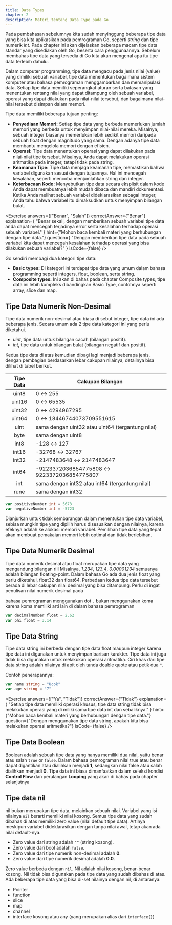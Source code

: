 ```yaml
---
title: Data Types
chapter: 2
description: Materi tentang Data Type pada Go
---
```


Pada pembahasan sebelumnya kita sudah menyinggung beberapa tipe
data yang bisa kita aplikasikan pada pemrograman Go, seperti _string_ dan
tipe numerik _int_. Pada chapter ini akan dijelaskan beberapa macam tipe
data standar yang disediakan oleh Go, beserta cara penggunaannya.
Sebelum membahas tipe data yang tersedia di Go kita akan mengenal apa
itu tipe data terlebih dahulu.

Dalam computer programming, tipe data mengacu pada jenis nilai (value)
yang dimiliki sebuah variabel, tipe data menentukan bagaimana sistem
komputer atau bahasa pemrograman menggambarkan dan memanipulasi
data. Setiap tipe data memiliki seperangkat aturan serta batasan yang
menentukan rentang nilai yang dapat ditampung oleh sebuah variabel,
operasi yang dapat dilakukan pada nilai-nilai tersebut, dan bagaimana nilai-nilai tersebut disimpan dalam memori.

Tipe data memiliki beberapa tujuan penting:

- **Penyediaan Memori:** Setiap tipe data yang berbeda memerlukan
  jumlah memori yang berbeda untuk menyimpan nilai-nilai mereka.
  Misalnya, sebuah integer biasanya memerlukan lebih sedikit memori
  daripada sebuah float dengan magnitudo yang sama. Dengan adanya
  tipe data membantu mengelola memori dengan efisien.
- **Operasi:** Tipe data menentukan operasi yang dapat dilakukan pada
  nilai-nilai tipe tersebut. Misalnya, Anda dapat melakukan operasi
  aritmatika pada integer, tetapi tidak pada string.
- **Keamanan Tipe:** Tipe data menjaga keamanan tipe, memastikan
  bahwa variabel digunakan sesuai dengan tujuannya. Hal ini mencegah
  kesalahan, seperti mencoba menjumlahkan string dan integer.
- **Keterbacaan Kode:** Menyebutkan tipe data secara eksplisit dalam
  kode Anda dapat membuatnya lebih mudah dibaca dan mandiri dokumentasi. Ketika Anda melihat sebuah variabel dideklarasikan
  sebagai integer, Anda tahu bahwa variabel itu dimaksudkan untuk
  menyimpan bilangan bulat.

<Exercise
  answers={["Benar", "Salah"]}
  correctAnswer={"Benar"}
  explanation={
    "Benar sekali, dengan memberikan sebuah variabel tipe data anda dapat mencegah terjadinya error serta kesalahan terhadap operasi sebuah variabel."
  }
  hint={"Mohon baca kembali materi yang berhubungan dengan tipe data."}
  question={
    "Dengan memberikan tipe data pada sebuah variabel kita dapat mencegah kesalahan terhadap operasi yang bisa dilakukan sebuah variabel?"
  }
  isCode={false}
/>

Go sendiri membagi dua kategori tipe data:

- **Basic types:** Di kategori ini terdapat tipe data yang umum dalam
  bahasa programming seperti integers, float, boolean, serta string.
- **Composite types:** Ini akan di bahas pada chapter Composite types, tipe
  data ini lebih kompleks dibandingkan Basic Type, contohnya seperti
  array, slice dan map.

## Tipe Data Numerik Non-Desimal

Tipe data numerik non-desimal atau biasa di sebut integer, tipe data
ini ada beberapa jenis. Secara umum ada 2 tipe data kategori ini
yang perlu diketahui.

- _uint_, tipe data untuk bilangan cacah (bilangan positif).
- _int_, tipe data untuk bilangan bulat (bilangan negatif dan positif).

Kedua tipe data di atas kemudian dibagi lagi menjadi beberapa
jenis, dengan pembagian berdasarkan lebar cakupan nilainya,
detailnya bisa dilihat di tabel berikut.

| Tipe Data | Cakupan Bilangan                                  |
| :-------: | ------------------------------------------------- |
|   uint8   | 0 ↔ 255                                          |
|  uint16   | 0 ↔ 65535                                        |
|  uint32   | 0 ↔ 4294967295                                   |
|  uint64   | 0 ↔ 18446744073709551615                         |
|   uint    | sama dengan uint32 atau uint64 (tergantung nilai) |
|   byte    | sama dengan uint8                                 |
|   int8    | -128 ↔ 127                                       |
|   int16   | -32768 ↔ 32767                                   |
|   int32   | -2147483648 ↔ 2147483647                         |
|   int64   | -9223372036854775808 ↔ 9223372036854775807       |
|    int    | sama dengan int32 atau int64 (tergantung nilai)   |
|   rune    | sama dengan int32                                 |

```go
var positiveNumber int = 5673
var negativeNumber int = -5723
```

Dianjurkan untuk tidak sembarangan dalam menentukan tipe data
variabel, sebisa mungkin tipe yang dipilih harus disesuaikan dengan
nilainya, karena efeknya adalah ke alokasi memori variabel.
Pemilihan tipe data yang tepat akan membuat pemakaian memori
lebih optimal dan tidak berlebihan.

## Tipe Data Numerik Desimal

Tipe data numerik desimal atau float merupakan tipe data yang
mengandung bilangan riil Misalnya, _1.234_, _123.4_, _0.00001234_
semuanya adalah bilangan floating-point. Dalam bahasa Go ada dua
jenis float yang perlu diketahui, float32 dan float64. Perbedaan
kedua tipe data tersebut berada di lebar cakupan nilai desimal yang
bisa ditampung. Perlu di ingat penulisan nilai numerik desimal pada

bahasa pemrograman menggunakan dot `.` bukan menggunakan
koma karena koma memiliki arti lain di dalam bahasa pemrograman

```go
var decimalNumber float = 2.62
var phi float = 3.14
```

## Tipe Data String

Tipe data string ini berbeda dengan tipe data float maupun integer
karena tipe data ini digunakan untuk menyimpan barisan karakter.
Tipe data ini juga tidak bisa digunakan untuk melakukan operasi
aritmatika.
Ciri khas dari tipe data string adalah nilainya di apit oleh tanda
double quote atau petik dua `"`.

Contoh penerapannya:

```go
var name string = "Ucok"
var age string = "7"
```

<Exercise
  answers={["Ya", "Tidak"]}
  correctAnswer={"Tidak"}
  explanation={
    "Setiap tipe data memiliki operasi khusus, tipe data string tidak bisa melakukan operasi yang di miliki sama tipe data int dan sebaliknya."
  }
  hint={"Mohon baca kembali materi yang berhubungan dengan tipe data."}
  question={"Dengan menggunakan tipe data string, apakah kita bisa melakukan operasi aritmetika?"}
  isCode={false}
/>

## Tipe Data Boolean

Boolean adalah sebuah tipe data yang hanya memiliki dua nilai,
yaitu benar atau salah `true` or `false`. Dalam bahasa pemrograman
nilai true atau benar dapat digantikan atau dialihkan menjadi **1**,
sedangkan nilai false atau salah dialihkan menjadi **0**. Tipe data ini
biasa dimanfaatkan dalam seleksi kondisi **Control Flow** dan
perulangan **Looping** yang akan di bahas pada chapter selanjutnya

## Tipe data nil

nil bukan merupakan tipe data, melainkan sebuah nilai. Variabel
yang isi nilainya `nil` berarti memiliki nilai kosong.
Semua tipe data yang sudah dibahas di atas memiliki zero value
(nilai default tipe data). Artinya meskipun variabel dideklarasikan
dengan tanpa nilai awal, tetap akan ada nilai default-nya.

- Zero value dari string adalah `""` (string kosong).
- Zero value dari bool adalah `false`.
- Zero value dari tipe numerik non-desimal adalah **0**.
- Zero value dari tipe numerik desimal adalah **0.0**.

Zero value berbeda dengan `nil`. Nil adalah nilai kosong, benar-benar
kosong. Nil tidak bisa digunakan pada tipe data yang sudah dibahas
di atas. Ada beberapa tipe data yang bisa di-set nilainya dengan nil,
di antaranya:

- Pointer
- function
- slice
- map
- channel
- interface kosong atau any (yang merupakan alias dari `interface{}`)
